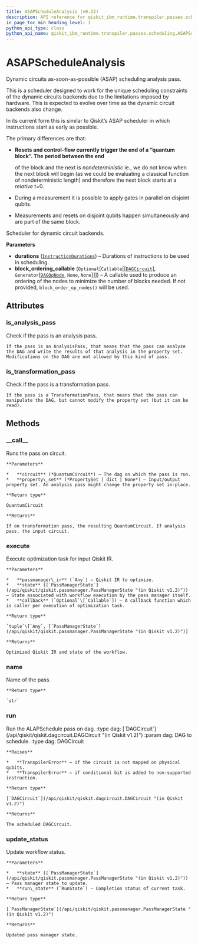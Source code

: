 ```yaml
---
title: ASAPScheduleAnalysis (v0.32)
description: API reference for qiskit_ibm_runtime.transpiler.passes.scheduling.ASAPScheduleAnalysis in qiskit-ibm-runtime v0.32
in_page_toc_min_heading_level: 1
python_api_type: class
python_api_name: qiskit_ibm_runtime.transpiler.passes.scheduling.ASAPScheduleAnalysis
---
```


# ASAPScheduleAnalysis

<Class id="qiskit_ibm_runtime.transpiler.passes.scheduling.ASAPScheduleAnalysis" isDedicatedPage={true} github="https://github.com/Qiskit/qiskit-ibm-runtime/tree/stable/0.32/qiskit_ibm_runtime/transpiler/passes/scheduling/scheduler.py#L310-L435" signature="ASAPScheduleAnalysis(durations, block_ordering_callable=None)" modifiers="class">
  Dynamic circuits as-soon-as-possible (ASAP) scheduling analysis pass.

  This is a scheduler designed to work for the unique scheduling constraints of the dynamic circuits backends due to the limitations imposed by hardware. This is expected to evolve over time as the dynamic circuit backends also change.

  In its current form this is similar to Qiskit’s ASAP scheduler in which instructions start as early as possible.

  The primary differences are that:

  *   **Resets and control-flow currently trigger the end of a “quantum block”. The period between the end**

      of the block and the next is *nondeterministic* ie., we do not know when the next block will begin (as we could be evaluating a classical function of nondeterministic length) and therefore the next block starts at a *relative* t=0.

  *   During a measurement it is possible to apply gates in parallel on disjoint qubits.

  *   Measurements and resets on disjoint qubits happen simultaneously and are part of the same block.

  Scheduler for dynamic circuit backends.

  **Parameters**

  *   **durations** ([`InstructionDurations`](/api/qiskit/qiskit.transpiler.InstructionDurations "(in Qiskit v1.2)")) – Durations of instructions to be used in scheduling.
  *   **block\_ordering\_callable** (`Optional`\[`Callable`\[\[[`DAGCircuit`](/api/qiskit/qiskit.dagcircuit.DAGCircuit "(in Qiskit v1.2)")], `Generator`\[[`DAGOpNode`](/api/qiskit/qiskit.dagcircuit.DAGOpNode "(in Qiskit v1.2)"), `None`, `None`]]]) – A callable used to produce an ordering of the nodes to minimize the number of blocks needed. If not provided, `block_order_op_nodes()` will be used.

  ## Attributes

  ### is\_analysis\_pass

  <Attribute id="qiskit_ibm_runtime.transpiler.passes.scheduling.ASAPScheduleAnalysis.is_analysis_pass">
    Check if the pass is an analysis pass.

    If the pass is an AnalysisPass, that means that the pass can analyze the DAG and write the results of that analysis in the property set. Modifications on the DAG are not allowed by this kind of pass.
  </Attribute>

  ### is\_transformation\_pass

  <Attribute id="qiskit_ibm_runtime.transpiler.passes.scheduling.ASAPScheduleAnalysis.is_transformation_pass">
    Check if the pass is a transformation pass.

    If the pass is a TransformationPass, that means that the pass can manipulate the DAG, but cannot modify the property set (but it can be read).
  </Attribute>

  ## Methods

  ### \_\_call\_\_

  <Function id="qiskit_ibm_runtime.transpiler.passes.scheduling.ASAPScheduleAnalysis.__call__" signature="__call__(circuit, property_set=None)">
    Runs the pass on circuit.

    **Parameters**

    *   **circuit** (*QuantumCircuit*) – The dag on which the pass is run.
    *   **property\_set** (*PropertySet | dict | None*) – Input/output property set. An analysis pass might change the property set in-place.

    **Return type**

    QuantumCircuit

    **Returns**

    If on transformation pass, the resulting QuantumCircuit. If analysis pass, the input circuit.
  </Function>

  ### execute

  <Function id="qiskit_ibm_runtime.transpiler.passes.scheduling.ASAPScheduleAnalysis.execute" signature="execute(passmanager_ir, state, callback=None)">
    Execute optimization task for input Qiskit IR.

    **Parameters**

    *   **passmanager\_ir** (`Any`) – Qiskit IR to optimize.
    *   **state** ([`PassManagerState`](/api/qiskit/qiskit.passmanager.PassManagerState "(in Qiskit v1.2)")) – State associated with workflow execution by the pass manager itself.
    *   **callback** (`Optional`\[`Callable`]) – A callback function which is caller per execution of optimization task.

    **Return type**

    `tuple`\[`Any`, [`PassManagerState`](/api/qiskit/qiskit.passmanager.PassManagerState "(in Qiskit v1.2)")]

    **Returns**

    Optimized Qiskit IR and state of the workflow.
  </Function>

  ### name

  <Function id="qiskit_ibm_runtime.transpiler.passes.scheduling.ASAPScheduleAnalysis.name" signature="name()">
    Name of the pass.

    **Return type**

    `str`
  </Function>

  ### run

  <Function id="qiskit_ibm_runtime.transpiler.passes.scheduling.ASAPScheduleAnalysis.run" github="https://github.com/Qiskit/qiskit-ibm-runtime/tree/stable/0.32/qiskit_ibm_runtime/transpiler/passes/scheduling/scheduler.py#L331-L350" signature="run(dag)">
    Run the ALAPSchedule pass on dag. :type dag: [`DAGCircuit`](/api/qiskit/qiskit.dagcircuit.DAGCircuit "(in Qiskit v1.2)") :param dag: DAG to schedule. :type dag: DAGCircuit

    **Raises**

    *   **TranspilerError** – if the circuit is not mapped on physical qubits.
    *   **TranspilerError** – if conditional bit is added to non-supported instruction.

    **Return type**

    [`DAGCircuit`](/api/qiskit/qiskit.dagcircuit.DAGCircuit "(in Qiskit v1.2)")

    **Returns**

    The scheduled DAGCircuit.
  </Function>

  ### update\_status

  <Function id="qiskit_ibm_runtime.transpiler.passes.scheduling.ASAPScheduleAnalysis.update_status" signature="update_status(state, run_state)">
    Update workflow status.

    **Parameters**

    *   **state** ([`PassManagerState`](/api/qiskit/qiskit.passmanager.PassManagerState "(in Qiskit v1.2)")) – Pass manager state to update.
    *   **run\_state** (`RunState`) – Completion status of current task.

    **Return type**

    [`PassManagerState`](/api/qiskit/qiskit.passmanager.PassManagerState "(in Qiskit v1.2)")

    **Returns**

    Updated pass manager state.
  </Function>
</Class>

